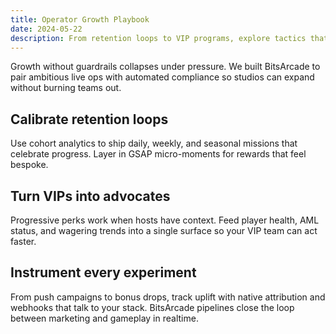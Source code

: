 ```yaml
---
title: Operator Growth Playbook
date: 2024-05-22
description: From retention loops to VIP programs, explore tactics that scale wagering volume responsibly.
---
```


Growth without guardrails collapses under pressure. We built BitsArcade to pair ambitious live ops with automated compliance so studios can expand without burning teams out.

## Calibrate retention loops

Use cohort analytics to ship daily, weekly, and seasonal missions that celebrate progress. Layer in GSAP micro-moments for rewards that feel bespoke.

## Turn VIPs into advocates

Progressive perks work when hosts have context. Feed player health, AML status, and wagering trends into a single surface so your VIP team can act faster.

## Instrument every experiment

From push campaigns to bonus drops, track uplift with native attribution and webhooks that talk to your stack. BitsArcade pipelines close the loop between marketing and gameplay in realtime.
